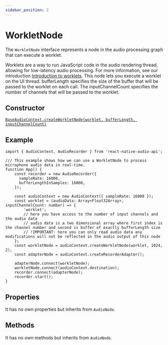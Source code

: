 ```yaml
---
sidebar_position: 2
---
```



# WorkletNode

The `WorkletNode` interface represents a node in the audio processing graph that can execute a worklet.

Worklets are a way to run JavaScript code in the audio rendering thread, allowing for low-latency audio processing. For more information, see our introduction [Introduction to worklets](/docs/worklets/worklets-introduction).
This node lets you execute a worklet on the UI thread. bufferLength specifies the size of the buffer that will be passed to the worklet on each call. The inputChannelCount specifies the number of channels that will be passed to the worklet.

## Constructor

[`BaseAudioContext.createWorkletNode(worklet, bufferLength, inputChannelCount)`](/docs/core/base-audio-context#createworkletnode-)

## Example
```tsx
import { AudioContext, AudioRecorder } from 'react-native-audio-api';

/// This example shows how we can use a WorkletNode to process microphone audio data in real-time.
function App() {
    const recorder = new AudioRecorder({
      sampleRate: 16000,
      bufferLengthInSamples: 16000,
    });

    const audioContext = new AudioContext({ sampleRate: 16000 });
    const worklet = (audioData: Array<Float32Array>, inputChannelCount: number) => {
        'worklet';
        // here you have access to the number of input channels and the audio data
        // audio data is a two dimensional array where first index is the channel number and second is buffer of exactly bufferLength size
        // !IMPORTANT: here you can only read audio data any modifications will not be reflected in the audio output of this node
    };
    const workletNode = audioContext.createWorkletNode(worklet, 1024, 2);
    const adapterNode = audioContext.createRecorderAdapter();

    adapterNode.connect(workletNode);
    workletNode.connect(audioContext.destination);
    recorder.connect(adapterNode);
    recorder.start();
}
```

## Properties
It has no own properties but inherits from `AudioNode`.

## Methods
It has no own methods but inherits from `AudioNode`.
